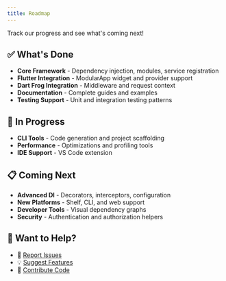 ```yaml
---
title: Roadmap
---
```


Track our progress and see what's coming next!

## ✅ What's Done

- **Core Framework** - Dependency injection, modules, service registration
- **Flutter Integration** - ModularApp widget and provider support  
- **Dart Frog Integration** - Middleware and request context
- **Documentation** - Complete guides and examples
- **Testing Support** - Unit and integration testing patterns

## 🚧 In Progress

- **CLI Tools** - Code generation and project scaffolding
- **Performance** - Optimizations and profiling tools
- **IDE Support** - VS Code extension

## 📋 Coming Next

- **Advanced DI** - Decorators, interceptors, configuration
- **New Platforms** - Shelf, CLI, and web support
- **Developer Tools** - Visual dependency graphs
- **Security** - Authentication and authorization helpers

## 🤝 Want to Help?

- 🐛 [Report Issues](https://github.com/your-org/nest-dart/issues)
- 💡 [Suggest Features](https://github.com/your-org/nest-dart/discussions)
- 🔧 [Contribute Code](https://github.com/your-org/nest-dart/pulls)